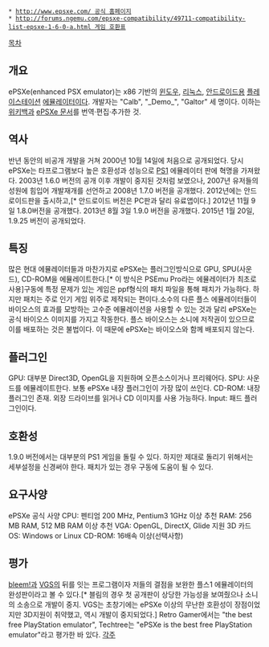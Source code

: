  * [[http://www.epsxe.com/ 공식 홈페이지]]
 * [[http://forums.ngemu.com/epsxe-compatibility/49711-compatibility-list-epsxe-1-6-0-a.html 게임 호환표]]

[[목차]]
== 개요 ==
ePSXe(enhanced PSX emulator)는 x86 기반의 [[윈도우]], [[리눅스]], [[안드로이드]]용 [[플레이스테이션]] [[에뮬레이터]]이다. 개발자는 "Calb", "_Demo_", "Galtor" 세 명이다. 이하는 [[위키백과]] [http://en.wikipedia.org/wiki/EPSXe ePSXe 문서]를 번역·편집·추가한 것.
== 역사 ==
반년 동안의 비공개 개발을 거쳐 2000년 10월 14일에 처음으로 공개되었다. 당시 ePSXe는 타프로그램보다 높은 호환성과 성능으로 [[PS1]] 에뮬레이터 판에 혁명을 가져왔다. 2003년 1.6.0 버전의 공개 이후 개발이 중지된 것처럼 보였으나, 2007년 유저들의 성원에 힘입어 개발재개를 선언하고 2008년 1.7.0 버전을 공개했다.
2012년에는 안드로이드판을 출시하고,[* 안드로이드 버전은 PC판과 달리 유료앱이다.] 2012년 11월 9일 1.8.0버전을 공개했다.
2013년 8월 3일 1.9.0 버전을 공개했다.
2015년 1월 20일, 1.9.25 버전이 공개되었다.
== 특징 ==
많은 현대 에뮬레이터들과 마찬가지로 ePSXe는 플러그인방식으로 GPU, SPU(사운드),  CD-ROM을 에뮬레이트한다.[* 이 방식은 PSEmu Pro라는 에뮬레이터가 최초로 사용]구동에 특정 문제가 있는 게임은 ppf형식의 패치 파일을 통해 패치가 가능하다. 하지만 패치는 주로 인기 게임 위주로 제작되는 편이다.소수의 다른 플스 에뮬레이터들이 바이오스의 효과를 모방하는 고수준 에뮬레이션을 사용할 수 있는 것과 달리 ePSXe는 공식 바이오스 이미지를 가지고 작동한다. 플스 바이오스는 소니에 저작권이 있으므로 이를 배포하는 것은 불법이다. 이 때문에 ePSXe는 바이오스와 함께 배포되지 않는다.
== 플러그인 ==
GPU: 대부분 Direct3D, OpenGL을 지원하며 오픈소스이거나 프리웨어다.
SPU: 사운드를 에뮬레이트한다. 보통 ePSXe 내장 플러그인이 가장 많이 쓰인다.
CD-ROM: 내장 플러그인 존재. 외장 드라이브를 읽거나 CD 이미지를 사용 가능하다.
Input: 패드 플러그인이다.
== 호환성 ==
1.9.0 버전에서는 대부분의 PS1 게임을 돌릴 수 있다. 하지만 제대로 돌리기 위해서는 세부설정을 신경써야 한다. 패치가 있는 경우 구동에 도움이 될 수 있다.
== 요구사양 ==
ePSXe 공식 사양
CPU: 펜티엄 200 MHz, Pentium3 1GHz 이상 추천
RAM: 256 MB RAM, 512 MB RAM 이상 추천
VGA: OpenGL, DirectX, Glide 지원 3D 카드
OS: Windows or Linux
CD-ROM: 16배속 이상(선택사항)
== 평가 ==
[[bleem!]]과 [[VGS]]의 뒤를 잇는 프로그램이자 저들의 결점을 보완한 플스1 에뮬레이터의 완성판이라고 볼 수 있다.[* 블림의 경우 첫 공개판이 상당한 가능성을 보여줬으나 소니의 소송으로 개발이 중지. VGS는 초창기에는 ePSXe 이상의 무난한 호환성이 장점이었지만 3D지원이 취약했고, 역시 개발이 중지되었다.] Retro Gamer에서는 "the best free PlayStation emulator", Techtree는 "ePSXe is the best free PlayStation emulator"라고 평가한 바 있다.
[[각주]]
